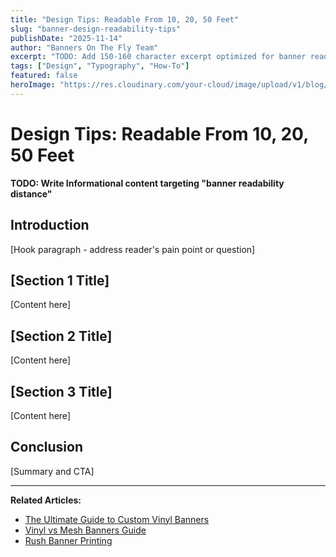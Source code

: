 ```yaml
---
title: "Design Tips: Readable From 10, 20, 50 Feet"
slug: "banner-design-readability-tips"
publishDate: "2025-11-14"
author: "Banners On The Fly Team"
excerpt: "TODO: Add 150-160 character excerpt optimized for banner readability distance"
tags: ["Design", "Typography", "How-To"]
featured: false
heroImage: "https://res.cloudinary.com/your-cloud/image/upload/v1/blog/banner-design-readability-tips.jpg"
---
```


# Design Tips: Readable From 10, 20, 50 Feet

**TODO: Write Informational content targeting "banner readability distance"**

## Introduction

[Hook paragraph - address reader's pain point or question]

## [Section 1 Title]

[Content here]

## [Section 2 Title]

[Content here]

## [Section 3 Title]

[Content here]

## Conclusion

[Summary and CTA]

---

**Related Articles:**
- [The Ultimate Guide to Custom Vinyl Banners](/blog/custom-vinyl-banners-ultimate-guide)
- [Vinyl vs Mesh Banners Guide](/blog/vinyl-vs-mesh-banners-guide)
- [Rush Banner Printing](/blog/24-hour-rush-banner-printing)
